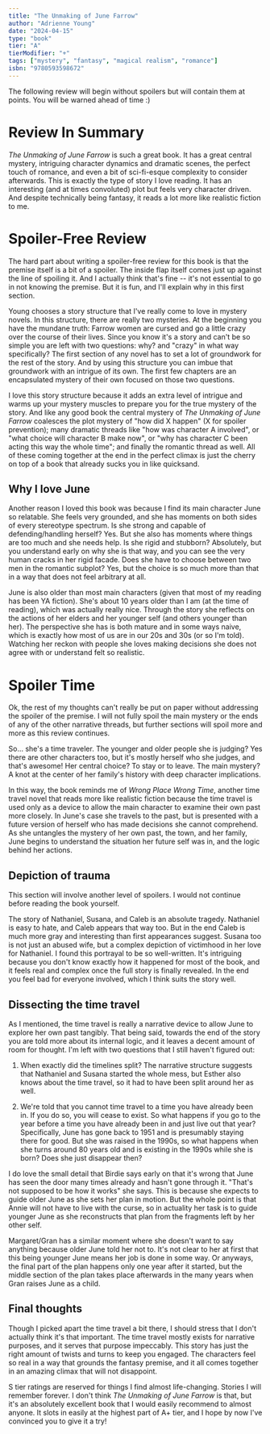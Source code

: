 ```yaml
---
title: "The Unmaking of June Farrow"
author: "Adrienne Young"
date: "2024-04-15"
type: "book"
tier: "A"
tierModifier: "+"
tags: ["mystery", "fantasy", "magical realism", "romance"]
isbn: "9780593598672"
---
```


The following review will begin without spoilers but will contain them at points. You will be warned ahead of time :)

# Review In Summary
_The Unmaking of June Farrow_ is such a great book. It has a great central mystery, intriguing character dynamics and dramatic scenes, the perfect touch of romance, and even a bit of sci-fi-esque complexity to consider afterwards. This is exactly the type of story I love reading. It has an interesting (and at times convoluted) plot but feels very character driven. And despite technically being fantasy, it reads a lot more like realistic fiction to me.

# Spoiler-Free Review
The hard part about writing a spoiler-free review for this book is that the premise itself is a bit of a spoiler. The inside flap itself comes just up against the line of spoiling it. And I actually think that's fine -- it's not essential to go in not knowing the premise. But it is fun, and I'll explain why in this first section.

Young chooses a story structure that I've really come to love in mystery novels. In this structure, there are really two mysteries. At the beginning you have the mundane truth: Farrow women are cursed and go a little crazy over the course of their lives. Since you know it's a story and can't be so simple you are left with two questions: why? and "crazy" in what way specifically? The first section of any novel has to set a lot of groundwork for the rest of the story. And by using this structure you can imbue that groundwork with an intrigue of its own. The first few chapters are an encapsulated mystery of their own focused on those two questions.

I love this story structure because it adds an extra level of intrigue and warms up your mystery muscles to prepare you for the true mystery of the story. And like any good book the central mystery of _The Unmaking of June Farrow_ coalesces the plot mystery of "how did X happen" (X for spoiler prevention); many dramatic threads like "how was character A involved", or "what choice will character B make now", or "why has character C been acting this way the whole time"; and finally the romantic thread as well. All of these coming together at the end in the perfect climax is just the cherry on top of a book that already sucks you in like quicksand.

## Why I love June
Another reason I loved this book was because I find its main character June so relatable. She feels very grounded, and she has moments on both sides of every stereotype spectrum. Is she strong and capable of defending/handling herself? Yes. But she also has moments where things are too much and she needs help. Is she rigid and stubborn? Absolutely, but you understand early on why she is that way, and you can see the very human cracks in her rigid facade. Does she have to choose between two men in the romantic subplot? Yes, but the choice is so much more than that in a way that does not feel arbitrary at all.

June is also older than most main characters (given that most of my reading has been YA fiction). She's about 10 years older than I am (at the time of reading), which was actually really nice. Through the story she reflects on the actions of her elders and her younger self (and others younger than her). The perspective she has is both mature and in some ways naive, which is exactly how most of us are in our 20s and 30s (or so I'm told). Watching her reckon with people she loves making decisions she does not agree with or understand felt so realistic.

# Spoiler Time
Ok, the rest of my thoughts can't really be put on paper without addressing the spoiler of the premise. I will not fully spoil the main mystery or the ends of any of the other narrative threads, but further sections will spoil more and more as this review continues.

So... she's a time traveler. The younger and older people she is judging? Yes there are other characters too, but it's mostly herself who she judges, and that's awesome! Her central choice? To stay or to leave. The main mystery? A knot at the center of her family's history with deep character implications.

In this way, the book reminds me of _Wrong Place Wrong Time_, another time travel novel that reads more like realistic fiction because the time travel is used only as a device to allow the main character to examine their own past more closely. In June's case she travels to the past, but is presented with a future version of herself who has made decisions she cannot comprehend. As she untangles the mystery of her own past, the town, and her family, June begins to understand the situation her future self was in, and the logic behind her actions.

## Depiction of trauma
This section will involve another level of spoilers. I would not continue before reading the book yourself.

The story of Nathaniel, Susana, and Caleb is an absolute tragedy. Nathaniel is easy to hate, and Caleb appears that way too. But in the end Caleb is much more gray and interesting than first appearances suggest. Susana too is not just an abused wife, but a complex depiction of victimhood in her love for Nathaniel. I found this portrayal to be so well-written. It's intriguing because you don't know exactly how it happened for most of the book, and it feels real and complex once the full story is finally revealed. In the end you feel bad for everyone involved, which I think suits the story well.

## Dissecting the time travel
As I mentioned, the time travel is really a narrative device to allow June to explore her own past tangibly. That being said, towards the end of the story you are told more about its internal logic, and it leaves a decent amount of room for thought. I'm left with two questions that I still haven't figured out:

1. When exactly did the timelines split? The narrative structure suggests that Nathaniel and Susana started the whole mess, but Esther also knows about the time travel, so it had to have been split around her as well.

2. We're told that you cannot time travel to a time you have already been in. If you do so, you will cease to exist. So what happens if you go to the year before a time you have already been in and just live out that year? Specifically, June has gone back to 1951 and is presumably staying there for good. But she was raised in the 1990s, so what happens when she turns around 80 years old and is existing in the 1990s while she is born? Does she just disappear then?

I do love the small detail that Birdie says early on that it's wrong that June has seen the door many times already and hasn't gone through it. "That's not supposed to be how it works" she says. This is because she expects to guide older June as she sets her plan in motion. But the whole point is that Annie will not have to live with the curse, so in actuality her task is to guide younger June as she reconstructs that plan from the fragments left by her other self.

Margaret/Gran has a similar moment where she doesn't want to say anything because older June told her not to. It's not clear to her at first that this being younger June means her job is done in some way. Or anyways, the final part of the plan happens only one year after it started, but the middle section of the plan takes place afterwards in the many years when Gran raises June as a child.

## Final thoughts
Though I picked apart the time travel a bit there, I should stress that I don't actually think it's that important. The time travel mostly exists for narrative purposes, and it serves that purpose impeccably. This story has just the right amount of twists and turns to keep you engaged. The characters feel so real in a way that grounds the fantasy premise, and it all comes together in an amazing climax that will not disappoint.

S tier ratings are reserved for things I find almost life-changing. Stories I will remember forever. I don't think _The Unmaking of June Farrow_ is that, but it's an absolutely excellent book that I would easily recommend to almost anyone. It slots in easily at the highest part of A+ tier, and I hope by now I've convinced you to give it a try!
